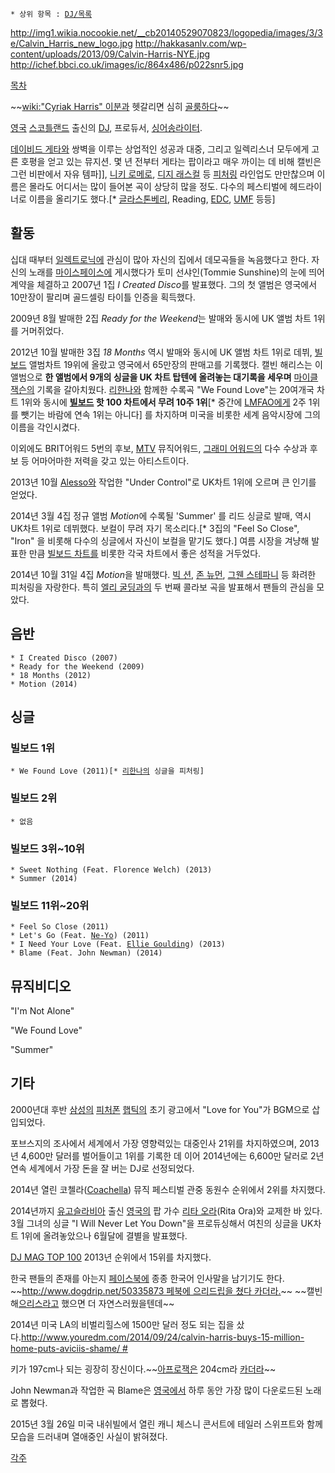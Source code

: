  * 상위 항목 : [[DJ/목록]]

http://img1.wikia.nocookie.net/__cb20140529070823/logopedia/images/3/3e/Calvin_Harris_new_logo.jpg
http://hakkasanlv.com/wp-content/uploads/2013/09/Calvin-Harris-NYE.jpg
http://ichef.bbci.co.uk/images/ic/864x486/p022snr5.jpg

[[목차]]

~~[[wiki:"Cyriak Harris" 이분]]과 헷갈리면 심히 [[골룸]]하다~~

[[영국]] [[스코틀랜드]] 출신의 [[DJ]], 프로듀서, [[싱어송라이터]]. 

[[데이비드 게타]]와 쌍벽을 이루는 상업적인 성공과 대중, 그리고 일렉리스너 모두에게 고른 호평을 얻고 있는 뮤지션. 몇 년 전부터 게타는 팝이라고 매우 까이는 데 비해 캘빈은 그런 비판에서 자유 템파]], [[니키 로메로]], [[디지 래스컬]] 등 [[피처링]] 라인업도 만만찮으며 이름은 몰라도 어디서는 많이 들어본 곡이 상당히 많을 정도. 다수의 페스티벌에 헤드라이너로 이름을 올리기도 했다.[* [[글라스톤베리]], Reading, [[EDC]], [[UMF]] 등등]

== 활동 ==
십대 때부터 [[일렉트로닉]]에 관심이 많아 자신의 집에서 데모곡들을 녹음했다고 한다. 자신의 노래를 [[마이스페이스]]에 게시했다가 토미 선샤인(Tommie Sunshine)의 눈에 띄어 계약을 체결하고 2007년 1집 ''I Created Disco''를 발표했다. 그의 첫 앨범은 영국에서 10만장이 팔리며 골드셀링 타이틀 인증을 획득했다.

2009년 8월 발매한 2집 ''Ready for the Weekend''는 발매와 동시에 UK 앨범 차트 1위를 거머쥐었다.

2012년 10월 발매한 3집 ''18 Months'' 역시 발매와 동시에 UK 앨범 차트 1위로 데뷔, [[빌보드]] 앨범차트 19위에 올랐고 영국에서 65만장의 판매고를 기록했다. 캘빈 해리스는 이 앨범으로 '''한 앨범에서 9개의 싱글을 UK 차트 탑텐에 올려놓는 대기록을 세우며''' [[마이클 잭슨]]의 기록을 갈아치웠다. [[리한나]]와 함께한 수록곡 "We Found Love"는 20여개국 차트 1위와 동시에 '''[[빌보드]] 핫 100 차트에서 무려 10주 1위'''[* 중간에 [[LMFAO]]에게 2주 1위를 뺏기는 바람에 연속 1위는 아니다] 를 차지하며 미국을 비롯한 세계 음악시장에 그의 이름을 각인시켰다.

이외에도 BRIT어워드 5번의 후보, [[MTV]] 뮤직어워드, [[그래미 어워드]]의 다수 수상과 후보 등 어마어마한 저력을 갖고 있는 아티스트이다.

2013년 10월 [[Alesso]]와 작업한 "Under Control"로 UK차트 1위에 오르며 큰 인기를 얻었다.

2014년 3월 4집 정규 앨범 ''Motion''에 수록될 'Summer' 를 리드 싱글로 발매, 역시 UK차트 1위로 데뷔했다. 보컬이 무려 자기 목소리다.[* 3집의 "Feel So Close", "Iron" 을 비롯해 다수의 싱글에서 자신이 보컬을 맡기도 했다.] 여름 시장을 겨냥해 발표한 만큼 [[빌보드 차트]]를 비롯한 각국 차트에서 좋은 성적을 거두었다.

2014년 10월 31일 4집 ''Motion''을 발매했다. [[빅 션]], [[존 뉴먼]], [[그웬 스테파니]] 등 화려한 피처링을 자랑한다. 특히 [[엘리 굴딩]]과의 두 번째 콜라보 곡을 발표해서 팬들의 관심을 모았다. 

== 음반 ==
 * I Created Disco (2007)
 * Ready for the Weekend (2009)
 * 18 Months (2012)
 * Motion (2014)
== 싱글 ==
=== 빌보드 1위 ===
 * We Found Love (2011)[* [[리한나]]의 싱글을 피처링]
=== 빌보드 2위 ===
 * 없음
=== 빌보드 3위~10위 ===
 * Sweet Nothing (Feat. Florence Welch) (2013)
 * Summer (2014)
=== 빌보드 11위~20위 ===
 * Feel So Close (2011)
 * Let's Go (Feat. [[Ne-Yo]]) (2011)
 * I Need Your Love (Feat. [[엘리 굴딩|Ellie Goulding]]) (2013)
 * Blame (Feat. John Newman) (2014)

== 뮤직비디오 ==
{{{#!html
<iframe width="560" height="315" src="//www.youtube.com/embed/a8TPXFoXO5A?rel=0" frameborder="0" allowfullscreen></iframe>}}}
"I'm Not Alone"

{{{#!html
<iframe width="560" height="315" src="//www.youtube.com/embed/tg00YEETFzg?rel=0" frameborder="0" allowfullscreen></iframe>}}}
"We Found Love"

{{{#!html
<iframe width="560" height="315" src="//www.youtube.com/embed/ebXbLfLACGM?rel=0" frameborder="0" allowfullscreen></iframe>}}}
"Summer"

== 기타 ==
2000년대 후반 [[삼성]]의 [[피처폰]] [[햅틱]]의 초기 광고에서 "Love for You"가 BGM으로 삽입되었다.

포브스지의 조사에서 세계에서 가장 영향력있는 대중인사 21위를 차지하였으며, 2013년 4,600만 달러를 벌어들이고 1위를 기록한 데 이어 2014년에는 6,600만 달러로 2년 연속 세계에서 가장 돈을 잘 버는 DJ로 선정되었다.  

2014년 열린 코첼라([[Coachella]]) 뮤직 페스티벌 관중 동원수 순위에서 2위를 차지했다.

2014년까지 [[유고슬라비아]] 출신 [[영국]]의 팝 가수 [[리타 오라]](Rita Ora)와 교제한 바 있다. 3월 그녀의 싱글 "I Will Never Let You Down"을 프로듀싱해서 여친의 싱글을 UK차트 1위에 올려놓았으나 6월달에 결별을 발표했다.

[[DJ MAG TOP 100]] 2013년 순위에서 15위를 차지했다.

한국 팬들의 존재를 아는지 [[페이스북]]에 종종 한국어 인사말을 남기기도 한다. ~~[[http://www.dogdrip.net/50335873 페북에 으리드립을 쳤다 카더라.]]~~ ~~캘빈 해[[으리]]스라고 했으면 더 자연스러웠을텐데~~

2014년 미국 LA의 비벌리힐스에 1500만 달러 정도 되는 집을 샀다.[[http://www.youredm.com/2014/09/24/calvin-harris-buys-15-million-home-puts-aviciis-shame/ #]]

키가 197cm나 되는 굉장히 장신이다.~~[[아프로잭]]은 204cm라 [[카더라]]~~

John Newman과 작업한 곡 Blame은 [[영국]]에서 하루 동안 가장 많이 다운로드된 노래로 뽑혔다.

2015년 3월 26일 미국 내쉬빌에서 열린 캐니 체스니 콘서트에 테일러 스위프트와 함께 모습을 드러내며 열애중인 사실이 밝혀졌다.

[[각주]]
